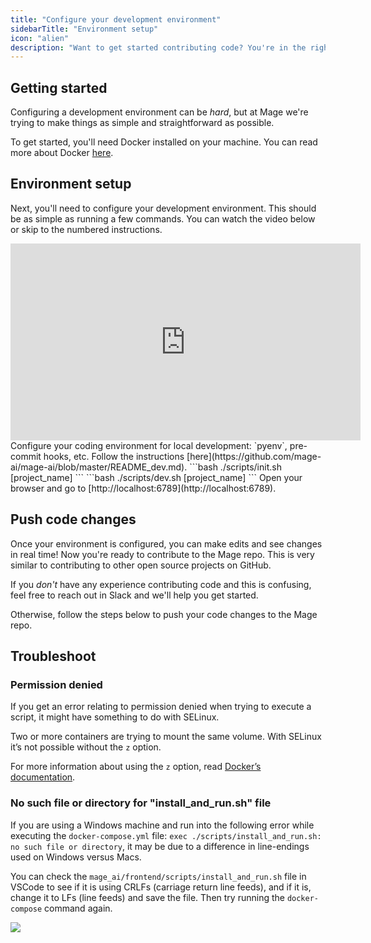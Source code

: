 ```yaml
---
title: "Configure your development environment"
sidebarTitle: "Environment setup"
icon: "alien"
description: "Want to get started contributing code? You're in the right place! Read on to learn how to set up your development environment."
---
```


## Getting started

Configuring a development environment can be _hard_, but at Mage we're trying to make things as simple and straightforward as possible. 

To get started, you'll need Docker installed on your machine. You can read more about Docker [here](https://www.docker.com/).

## Environment setup

Next, you'll need to configure your development environment. This should be as simple as running a few commands. You can watch the video below or skip to the numbered instructions.

<Frame>
<iframe
   width="560"
   height="315"
   src="https://www.youtube.com/embed/mxKh2062sTc"
   title="YouTube video player"
   frameborder="0"
   allow="accelerometer; autoplay; clipboard-write; encrypted-media; gyroscope; picture-in-picture"
   allowFullScreen
></iframe>
</Frame>

<Steps>
<Step title="Configure your development environment">
   Configure your coding environment for local development: `pyenv`, pre-commit hooks, etc. Follow the instructions [here](https://github.com/mage-ai/mage-ai/blob/master/README_dev.md).
</Step>
<Step title="Create a new project">
   ```bash
   ./scripts/init.sh [project_name]
   ```
</Step>
<Step title="Build the dev docker image and run all services">
   ```bash
   ./scripts/dev.sh [project_name]
   ```
</Step>
<Step title="Open Mage">
    Open your browser and go to [http://localhost:6789](http://localhost:6789).
</Step>
</Steps>

## Push code changes

Once your environment is configured, you can make edits and see changes in real time! Now you're ready to contribute to the Mage repo. This is very similar to contributing to other open source projects on GitHub. 

If you _don't_ have any experience contributing code and this is confusing, feel free to reach out in Slack and we'll help you get started.

Otherwise, follow the steps below to push your code changes to the Mage repo.

<Snippet file="contribution-process.mdx"/>

## Troubleshoot

### Permission denied

If you get an error relating to permission denied when trying to execute a script,
it might have something to do with SELinux.

Two or more containers are trying to mount the same volume. With SELinux it’s not possible without
the `z` option.

For more information about using the `z` option,
read [Docker’s documentation](https://docs.docker.com/storage/bind-mounts/).

### No such file or directory for "install_and_run.sh" file

If you are using a Windows machine and run into the following error while executing the
`docker-compose.yml` file: `exec ./scripts/install_and_run.sh: no such file or directory`,
it may be due to a difference in line-endings used on Windows versus Macs.

You can check the `mage_ai/frontend/scripts/install_and_run.sh` file in VSCode to see if
it is using CRLFs (carriage return line feeds), and if it is, change it to LFs (line feeds)
and save the file. Then try running the `docker-compose` command again.

<img src="https://github.com/mage-ai/assets/blob/main/development/windows/update-crlf-to-lf-vscode.gif?raw=True"/>
